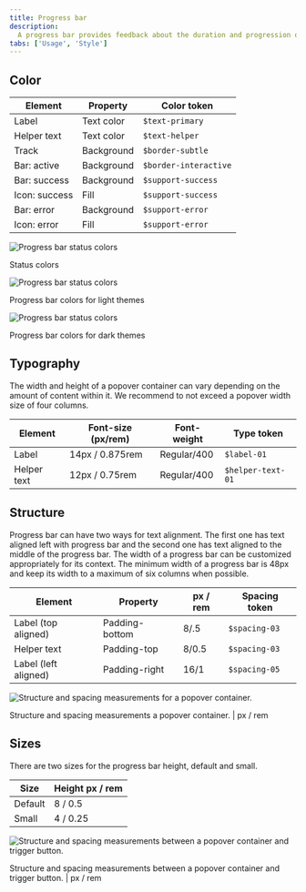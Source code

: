 ```yaml
---
title: Progress bar
description:
  A progress bar provides feedback about the duration and progression of a process.
tabs: ['Usage', 'Style']
---
```


## Color

| Element       | Property         | Color token           |
| ------------- | ---------------- | --------------------- |
| Label         | Text color       | `$text-primary`       |
| Helper text   | Text color       | `$text-helper`        |
| Track         | Background       | `$border-subtle`      |
| Bar: active   | Background       | `$border-interactive` |
| Bar: success  | Background       | `$support-success`    |  
| Icon: success | Fill             | `$support-success`    |
| Bar: error    | Background       | `$support-error`      |
| Icon: error   | Fill             | `$support-error`      |

<Row>
<Column colLg={8}>

![Progress bar status colors](images/progress-bar-style-1.png)
<Caption>Status colors</Caption>

</Column>
</Row>

<Row>
<Column colLg={12}>

![Progress bar status colors](images/progress-bar-style-2.png)
<Caption>Progress bar colors for light themes</Caption>

</Column>
</Row>

<Row>
<Column colLg={12}>

![Progress bar status colors](images/progress-bar-style-3.png)
<Caption>Progress bar colors for dark themes</Caption>

</Column>
</Row>

## Typography

The width and height of a popover container can vary depending on the amount of
content within it. We recommend to not exceed a popover width size of four
columns.

| Element      | Font-size (px/rem)      | Font-weight | Type token       |
| ------------ | ----------------------- | ----------- | ---------------- |
| Label        | 14px / 0.875rem         | Regular/400 | `$label-01`      |
| Helper text  | 12px / 0.75rem          | Regular/400 | `$helper-text-01`|

## Structure

Progress bar can have two ways for text alignment. The first one has text aligned left with progress bar and the second one has text aligned to the middle of the progress bar. The width of a progress bar can be customized appropriately for its context. The minimum width of a progress bar is 48px and keep its width to a maximum of six columns when possible.

| Element               | Property          | px / rem | Spacing token |
| --------------------- | ----------------- | -------- | ------------- |
| Label (top aligned)   | Padding-bottom    | 8/.5     | `$spacing-03` |
| Helper text           | Padding-top       | 8/0.5    | `$spacing-03` |
| Label (left aligned)  | Padding-right     | 16/1     | `$spacing-05` |

<div className="image--fixed">

![Structure and spacing measurements for a popover container.](images/progress-bar-style-4.png)

</div>

<Caption>
  Structure and spacing measurements a popover container. | px / rem
</Caption>


## Sizes
There are two sizes for the progress bar height, default and small.

| Size          | Height px / rem  |
| ------------- | -----------------|
| Default       | 8 / 0.5          |
| Small         | 4 / 0.25         |



<div className="image--fixed">

![Structure and spacing measurements between a popover container and trigger button.](images/progress-bar-style-5.png)

</div>

<Caption>
  Structure and spacing measurements between a popover container and trigger
  button. | px / rem
</Caption>
